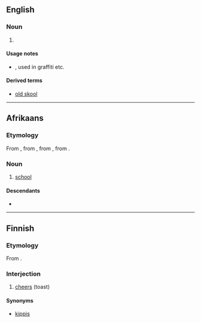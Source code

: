 ==English==

===Noun===
{{en-noun}}

# {{misspelling of|school|lang=en}}

====Usage notes====
* {{w|Sensational spelling}}, used in graffiti etc.

====Derived terms====
* [[old skool]]

----

==Afrikaans==

===Etymology===
From {{inh|af|nl|school}}, from {{inh|af|dum|schôle}}, from {{der|af|la|schola}}, from {{der|af|grc|σχολή}}.

===Noun===
{{af-noun|skole}}

# [[school]]

====Descendants====
* {{desc|bor=1|ngh|skool}}

----

==Finnish==

===Etymology===
From {{bor|fi|sv|skål}}.

===Interjection===
{{head|fi|interjection|head=skool!}}

# [[cheers]] (toast)

====Synonyms====
* [[kippis]]